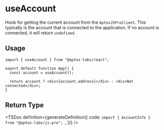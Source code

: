 
# useAccount

Hook for getting the current account from the `AptosJSProClient`. This typically is the account that is connected to the application. If no account is connected, it will return `undefined`.

## Usage

```tsx
import { useAccount } from "@aptos-labs/react";

export default function App() {
  const account = useAccount();

  return account ? <div>{account.address}</div> : <div>Not connected</div>;
}
```

## Return Type

<TSDoc
  definition={generateDefinition({
    code: `import { AccountInfo } from "@aptos-labs/js-pro";
    `,
  })}
/>
